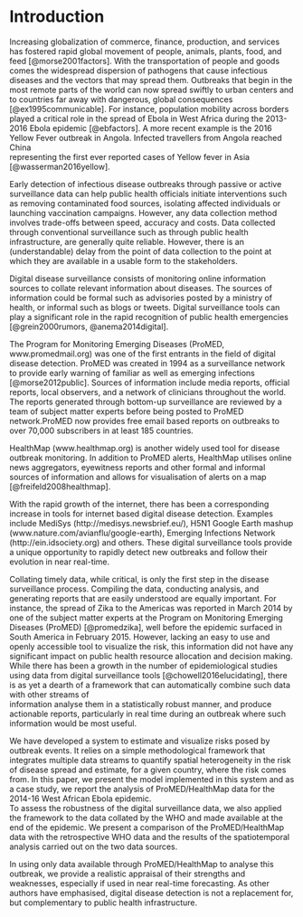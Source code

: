 # Introduction
Increasing globalization of 
commerce, finance, production, and services
has fostered rapid global movement of people, animals, plants, 
food, and feed [@morse2001factors]. With the transportation
of people and goods comes the widespread dispersion of pathogens 
that cause infectious diseases and
the vectors that may spread them. Outbreaks that 
begin in the most remote parts of the world can now
spread swiftly to urban centers and to countries far 
away with dangerous, global consequences [@ex1995communicable]. 
For instance, population mobility across borders played a critical
role in the spread of Ebola in West Africa during the 
2013-2016 Ebola epidemic [@ebfactors].
A more recent example is the 2016 Yellow Fever outbreak in 
Angola. Infected travellers from Angola reached China  
representing the first ever reported cases of Yellow fever in Asia
[@wasserman2016yellow].

Early detection of infectious disease outbreaks through passive or
active surveillance data can help public 
health officials initiate interventions such as 
removing contaminated food sources, isolating affected 
individuals or launching vaccination campaigns. However, 
any data collection method involves trade-offs between
speed, accuracy and costs. Data collected through
conventional surveillance such as through public health infrastructure,
are generally quite reliable. However, there is an (understandable)
delay from the point of data collection to the point at which 
they are available in a usable form to the stakeholders.

Digital disease surveillance consists of monitoring 
online information sources to collate relevant 
information about diseases. The sources of information 
could be formal such as advisories posted by a ministry of 
health, or informal such as blogs or tweets. Digital 
surveillance tools can play a significant role 
in the rapid recognition of public health emergencies
[@grein2000rumors, @anema2014digital]. 

The Program for Monitoring Emerging Diseases 
(ProMED, www.promedmail.org) was 
one of the first entrants in the field of digital 
disease detection. ProMED was created in 1994 as a surveillance
network to provide early warning of familiar as well as emerging 
infections [@morse2012public]. Sources of information include
media reports, official reports, local observers, and a network
of clinicians throughout the world. The reports generated through
bottom-up surveillance are reviewed by a team of subject matter
experts before being posted to ProMED network.ProMED now provides 
free email 
based reports on outbreaks to over 70,000 subscribers in at 
least 185 countries. 

HealthMap (www.healthmap.org) is another widely used 
tool for disease outbreak monitoring. 
In addition to ProMED alerts, HealthMap utilises online news 
aggregators, eyewitness reports and other formal and informal
sources of information and allows for visualisation of alerts 
on a map [@freifeld2008healthmap]. 

With the rapid growth of the internet, there has been a 
corresponding increase in tools for internet based digital 
disease detection. Examples include 
MediSys (http://medisys.newsbrief.eu/), H5N1 Google Earth mashup
(www.nature.com/avianflu/google-earth), Emerging Infections 
Network (http://ein.idsociety.org) and others. These digital 
surveillance tools provide a unique opportunity to rapidly 
detect new outbreaks and follow their evolution in near 
real-time. 

Collating timely data, while critical, is only the first 
step in the disease surveillance process. Compiling the data, 
conducting analysis, and generating reports that are 
easily understood are equally important. For instance, the 
spread of Zika to the Americas was reported 
in March 2014 by one of the subject matter experts at the 
Program on Monitoring Emerging Diseases (ProMED) [@promedzika], 
well before the
epidemic surfaced in South America in February 2015.
However, lacking an easy to use and openly accessible tool 
to visualize the risk, this information did not have any 
significant impact on public health resource allocation and 
decision making.
While there has been a
growth in the number of 
epidemiological studies using data from digital surveillance 
tools [@chowell2016elucidating], there is as yet a dearth of a
framework that can automatically combine such data with other 
streams of  
information analyse them in a statistically robust manner, 
and produce actionable reports, particularly in real time 
during an outbreak where such information would be most useful.


We have developed 
a system to estimate and visualize risks posed by
outbreak events. It relies on a simple methodological
framework that integrates multiple data streams to
quantify spatial heterogeneity in the risk of disease spread 
and
estimate, for a given country, where the risk comes from. 
In this paper, we present the model implemented in this system and as
a case study, we report the analysis of  ProMED/HealthMap data
for the 2014-16 West African Ebola epidemic.  
To assess the robustness of the digital surveillance data, 
we also applied the framework to the data 
collated by the WHO and made available at the end of the
epidemic. We present a comparison of the ProMED/HealthMap 
data with the retrospective WHO data and the results of 
the spatiotemporal analysis carried out on the two data sources.

In using only data available through ProMED/HealthMap to analyse 
this outbreak, we provide a realistic appraisal of their 
strengths and weaknesses, especially if used in near real-time 
forecasting. As other authors have emphasised, digital
disease detection is not a replacement for, but complementary to
public health infrastructure. 




